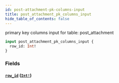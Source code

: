 ```yaml
---
id: post-attachment-pk-columns-input
title: post_attachment_pk_columns_input
hide_table_of_contents: false
---
```


primary key columns input for table: post_attachment

```graphql
input post_attachment_pk_columns_input {
  row_id: Int!
}
```

### Fields

#### [`row_id`](#) ([`Int!`](../scalars/int))
